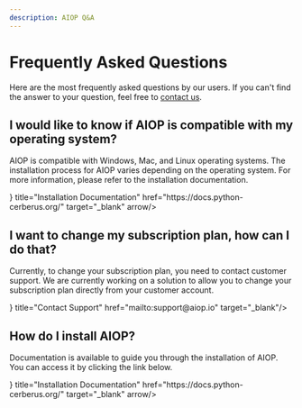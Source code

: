 ```yaml
---
description: AIOP Q&A
---
```


# Frequently Asked Questions

Here are the most frequently asked questions by our users. If you can't find the answer to your question, feel free to [contact us](mailto:support@aiop.io).

## I would like to know if AIOP is compatible with my operating system?

AIOP is compatible with Windows, Mac, and Linux operating systems. The installation process for AIOP varies depending on the operating system. For more information, please refer to the installation documentation.

<Cards>
  <Card icon={<MonitorDown />} title="Installation Documentation" href="https://docs.python-cerberus.org/" target="_blank" arrow/>
</Cards>

## I want to change my subscription plan, how can I do that?

Currently, to change your subscription plan, you need to contact customer support. We are currently working on a solution to allow you to change your subscription plan directly from your customer account.

<Cards>
  <Card icon={<SendHorizontal />} title="Contact Support" href="mailto:support@aiop.io" target="_blank"/>
</Cards>

## How do I install AIOP?

Documentation is available to guide you through the installation of AIOP. You can access it by clicking the link below.

<Cards>
  <Card icon={<MonitorDown />} title="Installation Documentation" href="https://docs.python-cerberus.org/" target="_blank" arrow/>
</Cards>